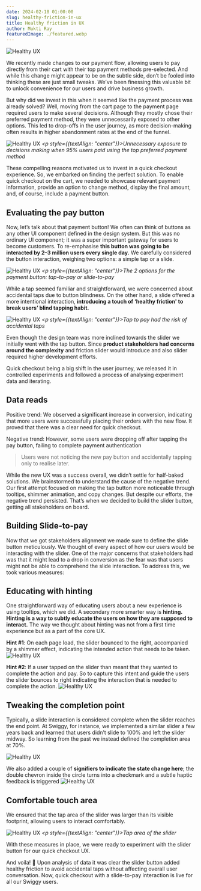 ```yaml
---
date: 2024-02-18 01:00:00
slug: healthy-friction-in-ux
title: Healthy friction in UX
author: Mukti Ray
featuredImage: ./featured.webp
---
```


![Healthy UX](./b1_1.webp)

We recently made changes to our payment flow, allowing users to pay directly from their cart with their top payment methods pre-selected. And while this change might appear to be on the subtle side, don’t be fooled into thinking these are just small tweaks. We’ve been finessing this valuable bit to unlock convenience for our users and drive business growth.

But why did we invest in this when it seemed like the payment process was already solved? Well, moving from the cart page to the payment page required users to make several decisions. Although they mostly chose their preferred payment method, they were unnecessarily exposed to other options. This led to drop-offs in the user journey, as more decision-making often results in higher abandonment rates at the end of the funnel.

![Healthy UX](./b1_2.webp)
*<p style={{textAlign: "center"}}>Unnecessary exposure to decisions making when 95% users paid using the top preferred payment method</p>*

These compelling reasons motivated us to invest in a quick checkout experience. So, we embarked on finding the perfect solution. To enable quick checkout on the cart, we needed to showcase relevant payment information, provide an option to change method, display the final amount, and, of course, include a payment button.

## Evaluating the pay button
Now, let’s talk about that payment button! We often can think of buttons as any other UI component defined in the design system. But this was no ordinary UI component; it was a super important gateway for users to become customers. To re-emphasise **this button was going to be interacted by 2–3 million users every single day.** We carefully considered the button interaction, weighing two options: a simple tap or a slide.

![Healthy UX](./b1_3.webp)
*<p style={{textAlign: "center"}}>The 2 options for the payment button: tap-to-pay or slide-to-pay</p>*

While a tap seemed familiar and straightforward, we were concerned about accidental taps due to button blindness. On the other hand, a slide offered a more intentional interaction, **introducing a touch of ‘healthy friction' to break users’ blind tapping habit.**

![Healthy UX](./b1_4.webp)
*<p style={{textAlign: "center"}}>Tap to pay had the risk of accidental taps</p>*

Even though the design team was more inclined towards the slider we initially went with the tap button. Since **product stakeholders had concerns around the complexity** and friction slider would introduce and also slider required higher development efforts.

Quick checkout being a big shift in the user journey, we released it in controlled experiments and followed a process of analysing experiment data and iterating.

## Data reads
Positive trend: We observed a significant increase in conversion, indicating that more users were successfully placing their orders with the new flow. It proved that there was a clear need for quick checkout.

Negative trend: However, some users were dropping off after tapping the pay button, failing to complete payment authentication

> Users were not noticing the new pay button and accidentally tapping only to realise later.

While the new UX was a success overall, we didn’t settle for half-baked solutions. We brainstormed to understand the cause of the negative trend. Our first attempt focused on making the tap button more noticeable through tooltips, shimmer animation, and copy changes. But despite our efforts, the negative trend persisted. That’s when we decided to build the slider button, getting all stakeholders on board.

## Building Slide-to-pay
Now that we got stakeholders alignment we made sure to define the slide button meticulously. We thought of every aspect of how our users would be interacting with the slider. One of the major concerns that stakeholders had was that it might lead to a drop in conversion as the fear was that users might not be able to comprehend the slide interaction. To address this, we took various measures:

## Educating with hinting
One straightforward way of educating users about a new experience is using tooltips, which we did. A secondary more smarter way is **hinting. Hinting is a way to subtly educate the users on how they are supposed to interact.** The way we thought about hinting was not from a first time experience but as a part of the core UX.

**Hint #1**: On each page load, the slider bounced to the right, accompanied by a shimmer effect, indicating the intended action that needs to be taken.
![Healthy UX](./b1_5.gif)

**Hint #2**: If a user tapped on the slider than meant that they wanted to complete the action and pay. So to capture this intent and guide the users the slider bounces to right indicating the interaction that is needed to complete the action.
![Healthy UX](./b1_6.gif)


## Tweaking the completion point
Typically, a slide interaction is considered complete when the slider reaches the end point. At Swiggy, for instance, we implemented a similar slider a few years back and learned that users didn’t slide to 100% and left the slider midway. So learning from the past we instead defined the completion area at 70%.

![Healthy UX](./b1_7.webp)

We also added a couple of **signifiers to indicate the state change here**; the double chevron inside the circle turns into a checkmark and a subtle haptic feedback is triggered
![Healthy UX](./b1_8.gif)

## Comfortable touch area
We ensured that the tap area of the slider was larger than its visible footprint, allowing users to interact comfortably.

![Healthy UX](./b1_9.webp)
*<p style={{textAlign: "center"}}>Tap area of the slider</p>*


With these measures in place, we were ready to experiment with the slider button for our quick checkout UX.

And voila! 🎉 Upon analysis of data it was clear the slider button added healthy friction to avoid accidental taps without affecting overall user conversation. Now, quick checkout with a slide-to-pay interaction is live for all our Swiggy users.

